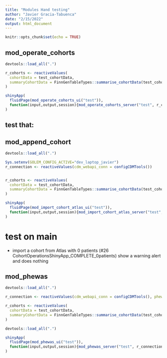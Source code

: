 ```yaml
---
title: "Modules Hand testing"
author: "Javier Gracia-Tabuenca"
date: "2/15/2022"
output: html_document
---
```


```r
knitr::opts_chunk$set(echo = TRUE)
```



## mod_operate_cohorts

```r
devtools::load_all(".")

r_cohorts <- reactiveValues(
  cohortData = test_cohortData,
  summaryCohortData = FinnGenTableTypes::summarise_cohortData(test_cohortData)
)

shinyApp(
  fluidPage(mod_operate_cohorts_ui("test")),
  function(input,output,session){mod_operate_cohorts_server("test", r_cohorts)}
)

```

test that: 
- 


## mod_append_cohort

```r
devtools::load_all(".")

Sys.setenv(GOLEM_CONFIG_ACTIVE="dev_laptop_javier")
r_connection <- reactiveValues(cdm_webapi_conn = configCDMTools())


r_cohorts <- reactiveValues(
  cohortData = test_cohortData,
  summaryCohortData = FinnGenTableTypes::summarise_cohortData(test_cohortData)
)

shinyApp(
  fluidPage(mod_import_cohort_atlas_ui("test")),
  function(input,output,session){mod_import_cohort_atlas_server("test",r_connection, r_cohorts)}
)

```


# test on main 

- import a cohort from Atlas with 0 patients (#26 CohortOperationsShinyApp_COMPLETE_0patients) show a warning alert and does nothing 



## mod_phewas

```r
devtools::load_all(".")

r_connection <- reactiveValues(cdm_webapi_conn = configCDMTools(), phewas_conn = configFGpheWAS())

r_cohorts <- reactiveValues(
  cohortData = test_cohortData,
  summaryCohortData = FinnGenTableTypes::summarise_cohortData(test_cohortData)
)
```


```r
devtools::load_all(".")

shinyApp(
  fluidPage(mod_phewas_ui("test")),
  function(input,output,session){mod_phewas_server("test", r_connection, r_cohorts)}
)

```
























